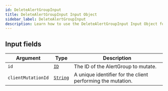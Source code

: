 ```yaml
---
id: DeleteAlertGroupInput
title: DeleteAlertGroupInput Input Object
sidebar_label: DeleteAlertGroupInput
description: Learn how to use the DeleteAlertGroupInput Input Object for Builder's API.
---
```


## Input fields

| Argument           | Type                                     | Description                                                 |
| ------------------ | ---------------------------------------- | ----------------------------------------------------------- |
| `id`               | [`ID`](/composer/builder/api/schema/scalar/ID.mdx)         | The ID of the AlertGroup to mutate.                         |
| `clientMutationId` | [`String`](/composer/builder/api/schema/scalar/String.mdx) | A unique identifier for the client performing the mutation. |
